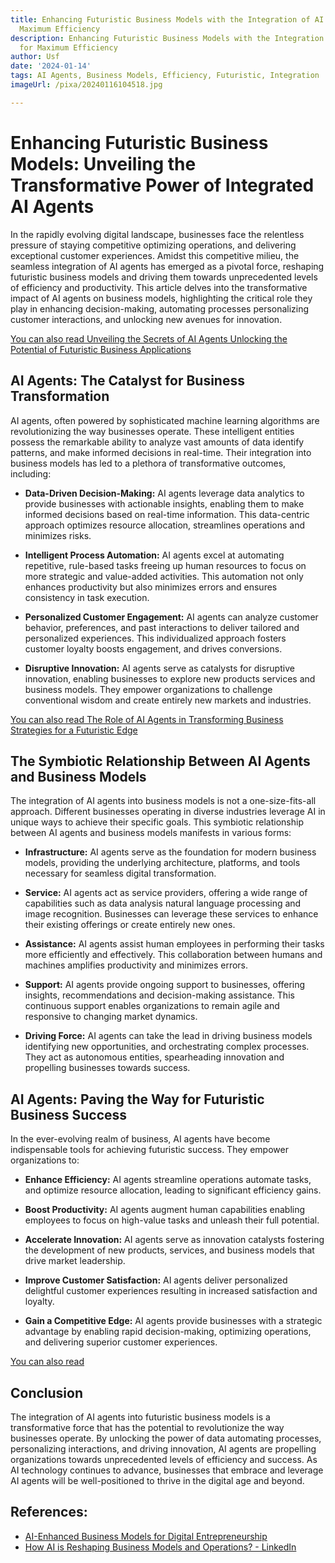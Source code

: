 ```yaml
---
title: Enhancing Futuristic Business Models with the Integration of AI Agents for
  Maximum Efficiency
description: Enhancing Futuristic Business Models with the Integration of AI Agents
  for Maximum Efficiency
author: Usf
date: '2024-01-14'
tags: AI Agents, Business Models, Efficiency, Futuristic, Integration
imageUrl: /pixa/20240116104518.jpg

---
```

# Enhancing Futuristic Business Models: Unveiling the Transformative Power of Integrated AI Agents

In the  rapidly evolving digital landscape, businesses face the relentless pressure of staying competitive optimizing operations, and delivering exceptional customer experiences. Amidst this competitive milieu, the seamless  integration of AI agents has emerged as a pivotal force, reshaping futuristic business  models and driving them towards unprecedented  levels  of efficiency  and productivity.  This article delves into the  transformative impact of AI agents on business models, highlighting the critical role they play in enhancing decision-making,  automating processes personalizing customer interactions, and unlocking new avenues for innovation.

[You can also read Unveiling the Secrets of AI Agents Unlocking the Potential of Futuristic Business Applications](Unveiling%20the%20Secrets%20of%20AI%20Agents%20Unlocking%20the%20Potential%20of%20Futuristic%20Business%20Applications)


## AI Agents: The Catalyst for Business Transformation

AI agents, often powered by sophisticated machine learning algorithms  are revolutionizing the way  businesses operate. These intelligent entities possess the remarkable ability to analyze vast amounts of data identify patterns, and make informed decisions in real-time. Their integration into business models has led to a plethora  of  transformative outcomes, including:

* **Data-Driven Decision-Making:** AI agents leverage data analytics to provide businesses with actionable insights, enabling them to make informed decisions based  on real-time information.  This data-centric approach optimizes  resource allocation, streamlines operations and minimizes  risks.

* **Intelligent  Process Automation:** AI agents  excel at automating repetitive, rule-based tasks freeing  up human resources to focus  on more strategic and value-added activities.  This automation not only enhances productivity but also minimizes errors and ensures consistency in  task execution.

* **Personalized Customer Engagement:** AI agents can analyze customer behavior, preferences, and past interactions to deliver tailored and personalized experiences. This individualized approach fosters customer loyalty boosts engagement, and drives conversions.

* **Disruptive Innovation:** AI agents serve as catalysts for  disruptive innovation,  enabling businesses to explore  new  products services  and business models. They empower organizations to challenge conventional  wisdom and create entirely new markets and industries.

[You can also read The Role of AI Agents in  Transforming Business Strategies for a Futuristic Edge](The%20Role%20of%20AI%20Agents%20in%20Transforming%20Business%20Strategies%20for%20a%20Futuristic%20Edge)


## The Symbiotic Relationship Between AI Agents and Business Models

The integration of AI agents into business models is not a  one-size-fits-all approach. Different businesses  operating in  diverse industries leverage AI in unique ways to achieve their specific goals. This symbiotic relationship between AI agents and  business models manifests in various forms:

* **Infrastructure:** AI agents serve as the foundation  for modern business models, providing the  underlying architecture, platforms, and tools necessary for seamless  digital transformation.

* **Service:** AI agents act as service providers, offering a wide range of capabilities such as data analysis natural language processing and  image  recognition. Businesses can leverage these services to enhance their existing offerings or create entirely new ones.

* **Assistance:** AI agents assist human employees in performing their tasks more efficiently and effectively. This collaboration between humans and machines amplifies productivity and minimizes errors.

* **Support:** AI agents provide ongoing support to businesses, offering insights, recommendations and decision-making assistance. This  continuous support enables organizations to remain agile and  responsive  to changing market dynamics.

* **Driving Force:** AI agents can take the lead in driving business  models identifying new opportunities, and  orchestrating complex processes. They act as autonomous entities, spearheading innovation and propelling businesses towards success.

## AI Agents: Paving  the Way  for Futuristic Business Success

In the ever-evolving realm of business, AI agents have become indispensable tools for achieving futuristic  success. They empower organizations to:

* **Enhance Efficiency:** AI agents streamline operations automate tasks, and  optimize  resource allocation, leading to  significant efficiency gains.

* **Boost Productivity:**  AI agents augment human capabilities enabling employees to  focus on high-value tasks and unleash their full  potential.

*  **Accelerate  Innovation:** AI agents serve as innovation  catalysts fostering  the development of new products, services, and business models that drive market leadership.

* **Improve Customer Satisfaction:** AI agents deliver personalized delightful customer experiences resulting  in  increased satisfaction and loyalty.

* **Gain a  Competitive Edge:** AI agents provide businesses with a strategic  advantage by enabling  rapid decision-making, optimizing operations, and delivering superior customer experiences.

[You can also read ]()


## Conclusion

The integration  of AI agents into futuristic business  models is a transformative force that has  the potential  to revolutionize the way businesses operate. By unlocking the power of data automating  processes, personalizing interactions, and driving innovation, AI agents are propelling organizations towards unprecedented levels of efficiency and success. As  AI  technology  continues to advance, businesses that embrace and leverage AI agents will be well-positioned  to thrive in the digital age and beyond.

## References:
- [AI-Enhanced Business Models for Digital Entrepreneurship](https://link.springer.com/chapter/10.1007/978-3-030-53914-6_7)
- [How AI is Reshaping Business Models and Operations? - LinkedIn](https://www.linkedin.com/pulse/how-ai-reshaping-business-models-operations-peoplactive)
